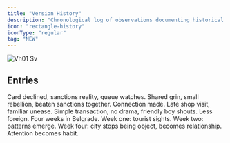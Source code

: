 ```yaml
---
title: "Version History"
description: "Chronological log of observations documenting historical protocols, legacy code persistence, and system evolution patterns."
icon: "rectangle-history"
iconType: "regular"
tag: "NEW"
---
```


![Vh01 Sv](/images/vh01.svg)

## Entries

<Columns cols={2}>
  <Card title="transaction-failure" icon="rectangle-history" iconType="regular" href="/vh-01/transaction-failure" cta="View">
    Card declined, sanctions reality, queue watches. Shared grin, small rebellion, beaten sanctions together. Connection made.
  </Card>
  <Card title="local-shop-transaction" icon="rectangle-history" iconType="regular" href="/vh-01/local-shop-transaction" cta="View">
    Late shop visit, familiar unease. Simple transaction, no drama, friendly boy shouts. Less foreign.
  </Card>
  <Card title="threshold" icon="rectangle-history" iconType="regular" href="/vh-01/threshold" cta="View">
    Four weeks in Belgrade. Week one: tourist sights. Week two: patterns emerge. Week four: city stops being object, becomes relationship. Attention becomes habit.
  </Card>
</Columns>

## 